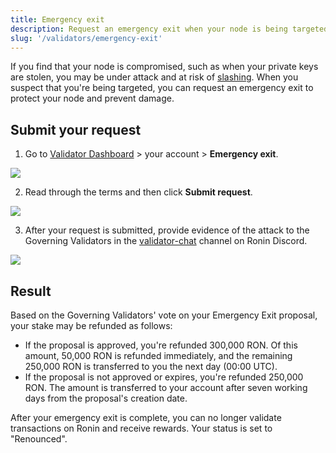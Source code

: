 ```yaml
---
title: Emergency exit
description: Request an emergency exit when your node is being targeted by an attacker.
slug: '/validators/emergency-exit'
---
```



If you find that your node is compromised, such as when your private keys are stolen, you may be under attack and at risk of [slashing](./../slashing/slashing.mdx). When you suspect that you're being targeted, you can request an emergency exit to protect your node and prevent damage.

## Submit your request

1. Go to [Validator Dashboard](https://validator.roninchain.com) > your account > **Emergency exit**.
<img src={exit} width={280} />

2. Read through the terms and then click **Submit request**.
<img src={stepOne} width={500} />

3. After your request is submitted, provide evidence of the attack to the Governing Validators in the [validator-chat](https://discord.com/channels/930892666705694800/1090764739858153553) channel on Ronin Discord.
<img src={stepTwo} width={500} />

## Result

Based on the Governing Validators' vote on your Emergency Exit proposal, your stake may be refunded as follows:

- If the proposal is approved, you're refunded 300,000 RON. Of this amount, 50,000 RON is refunded immediately, and the remaining 250,000 RON is transferred to you the next day (00:00 UTC).
- If the proposal is not approved or expires, you're refunded 250,000 RON. The amount is transferred to your account after seven working days from the proposal's creation date.

After your emergency exit is complete, you can no longer validate transactions on Ronin and receive rewards. Your status is set to "Renounced".

